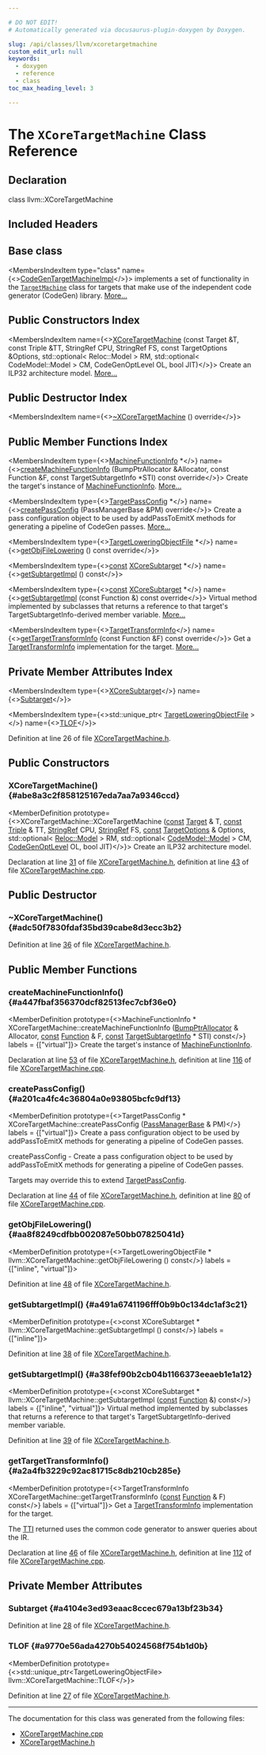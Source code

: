 ```yaml
---

# DO NOT EDIT!
# Automatically generated via docusaurus-plugin-doxygen by Doxygen.

slug: /api/classes/llvm/xcoretargetmachine
custom_edit_url: null
keywords:
  - doxygen
  - reference
  - class
toc_max_heading_level: 3

---
```





# The `XCoreTargetMachine` Class Reference

<DoxygenPage pluginConfig={pluginConfig}>



## Declaration

<CodeBlock>class llvm::XCoreTargetMachine</CodeBlock>

## Included Headers

<IncludesList>
<IncludesListItem
  filePath="Target/XCore/XCoreTargetMachine.h"
  permalink="/docs/api/files/lib/lib/target/lib/target/xcore/xcoretargetmachine-h"
  isLocal="true" />
</IncludesList>

## Base class

<MembersIndex>

<MembersIndexItem
  type="class"
  name={<><a href="/docs/api/classes/llvm/codegentargetmachineimpl">CodeGenTargetMachineImpl</a></>}>
implements a set of functionality in the <code><a href="/docs/api/classes/llvm/targetmachine">TargetMachine</a></code> class for targets that make use of the independent code generator (CodeGen) library. <a href="/docs/api/classes/llvm/codegentargetmachineimpl/#details">More...</a>
</MembersIndexItem>

</MembersIndex>

## Public Constructors Index

<MembersIndex>

<MembersIndexItem
  name={<><a href="#abe8a3c2f858125167eda7aa7a9346ccd">XCoreTargetMachine</a> (const Target &amp;T, const Triple &amp;TT, StringRef CPU, StringRef FS, const TargetOptions &amp;Options, std::optional&lt; Reloc::Model &gt; RM, std::optional&lt; CodeModel::Model &gt; CM, CodeGenOptLevel OL, bool JIT)</>}>
Create an ILP32 architecture model. <a href="#abe8a3c2f858125167eda7aa7a9346ccd">More...</a>
</MembersIndexItem>

</MembersIndex>

## Public Destructor Index

<MembersIndex>

<MembersIndexItem
  name={<><a href="#adc50f7830fdaf35bd39cabe8d3ecc3b2">~XCoreTargetMachine</a> () override</>}>
</MembersIndexItem>

</MembersIndex>

## Public Member Functions Index

<MembersIndex>

<MembersIndexItem
  type={<><a href="/docs/api/structs/llvm/machinefunctioninfo">MachineFunctionInfo</a> &#42;</>}
  name={<><a href="#a447fbaf356370dcf82513fec7cbf36e0">createMachineFunctionInfo</a> (BumpPtrAllocator &amp;Allocator, const Function &amp;F, const TargetSubtargetInfo &#42;STI) const override</>}>
Create the target&#39;s instance of <a href="/docs/api/structs/llvm/machinefunctioninfo">MachineFunctionInfo</a>. <a href="#a447fbaf356370dcf82513fec7cbf36e0">More...</a>
</MembersIndexItem>

<MembersIndexItem
  type={<><a href="/docs/api/classes/llvm/targetpassconfig">TargetPassConfig</a> &#42;</>}
  name={<><a href="#a201ca4fc4c36804a0e93805bcfc9df13">createPassConfig</a> (PassManagerBase &amp;PM) override</>}>
Create a pass configuration object to be used by addPassToEmitX methods for generating a pipeline of CodeGen passes. <a href="#a201ca4fc4c36804a0e93805bcfc9df13">More...</a>
</MembersIndexItem>

<MembersIndexItem
  type={<><a href="/docs/api/classes/llvm/targetloweringobjectfile">TargetLoweringObjectFile</a> &#42;</>}
  name={<><a href="#aa8f8249cdfbb002087e50bb07825041d">getObjFileLowering</a> () const override</>}>
</MembersIndexItem>

<MembersIndexItem
  type={<><a href="/docs/api/files/lib/lib/target/lib/target/aarch64/aarch64promoteconstant-cpp/#a90f8350fecae261c25be85d38b451bff">const</a> <a href="/docs/api/classes/llvm/xcoresubtarget">XCoreSubtarget</a> &#42;</>}
  name={<><a href="#a491a6741196fff0b9b0c134dc1af3c21">getSubtargetImpl</a> () const</>}>
</MembersIndexItem>

<MembersIndexItem
  type={<><a href="/docs/api/files/lib/lib/target/lib/target/aarch64/aarch64promoteconstant-cpp/#a90f8350fecae261c25be85d38b451bff">const</a> <a href="/docs/api/classes/llvm/xcoresubtarget">XCoreSubtarget</a> &#42;</>}
  name={<><a href="#a38fef90b2cb04b1166373eeaeb1e1a12">getSubtargetImpl</a> (const Function &amp;) const override</>}>
Virtual method implemented by subclasses that returns a reference to that target&#39;s TargetSubtargetInfo-derived member variable. <a href="#a38fef90b2cb04b1166373eeaeb1e1a12">More...</a>
</MembersIndexItem>

<MembersIndexItem
  type={<><a href="/docs/api/classes/llvm/targettransforminfo">TargetTransformInfo</a></>}
  name={<><a href="#a2a4fb3229c92ac81715c8db210cb285e">getTargetTransformInfo</a> (const Function &amp;F) const override</>}>
Get a <a href="/docs/api/classes/llvm/targettransforminfo">TargetTransformInfo</a> implementation for the target. <a href="#a2a4fb3229c92ac81715c8db210cb285e">More...</a>
</MembersIndexItem>

</MembersIndex>

## Private Member Attributes Index

<MembersIndex>

<MembersIndexItem
  type={<><a href="/docs/api/classes/llvm/xcoresubtarget">XCoreSubtarget</a></>}
  name={<><a href="#a4104e3ed93eaac8ccec679a13bf23b34">Subtarget</a></>}>
</MembersIndexItem>

<MembersIndexItem
  type={<>std::unique&#95;ptr&lt; <a href="/docs/api/classes/llvm/targetloweringobjectfile">TargetLoweringObjectFile</a> &gt;</>}
  name={<><a href="#a9770e56ada4270b54024568f754b1d0b">TLOF</a></>}>
</MembersIndexItem>

</MembersIndex>


Definition at line 26 of file <a href="/docs/api/files/lib/lib/target/lib/target/xcore/xcoretargetmachine-h">XCoreTargetMachine.h</a>.

<SectionDefinition>

## Public Constructors

### XCoreTargetMachine() {#abe8a3c2f858125167eda7aa7a9346ccd}

<MemberDefinition
  prototype={<>XCoreTargetMachine::XCoreTargetMachine (<a href="/docs/api/files/lib/lib/target/lib/target/aarch64/aarch64promoteconstant-cpp/#a90f8350fecae261c25be85d38b451bff">const</a> <a href="/docs/api/classes/llvm/target">Target</a> &amp; T, <a href="/docs/api/files/lib/lib/target/lib/target/aarch64/aarch64promoteconstant-cpp/#a90f8350fecae261c25be85d38b451bff">const</a> <a href="/docs/api/classes/llvm/triple">Triple</a> &amp; TT, <a href="/docs/api/classes/llvm/stringref">StringRef</a> CPU, <a href="/docs/api/classes/llvm/stringref">StringRef</a> FS, <a href="/docs/api/files/lib/lib/target/lib/target/aarch64/aarch64promoteconstant-cpp/#a90f8350fecae261c25be85d38b451bff">const</a> <a href="/docs/api/classes/llvm/targetoptions">TargetOptions</a> &amp; Options, std::optional&lt; <a href="/docs/api/namespaces/llvm/reloc/#af59f6dc86e80aaf56f1afd155eebf568">Reloc::Model</a> &gt; RM, std::optional&lt; <a href="/docs/api/namespaces/llvm/codemodel/#afc59396a9e5809fc92938e203d91a8df">CodeModel::Model</a> &gt; CM, <a href="/docs/api/namespaces/llvm/#a8ec1bf8d7b792ca9fac56f8514db18d2">CodeGenOptLevel</a> OL, bool JIT)</>}>
Create an ILP32 architecture model.

Declaration at line <a href="/docs/api/files/lib/lib/target/lib/target/xcore/xcoretargetmachine-h/#l00031">31</a> of file <a href="/docs/api/files/lib/lib/target/lib/target/xcore/xcoretargetmachine-h">XCoreTargetMachine.h</a>, definition at line <a href="/docs/api/files/lib/lib/target/lib/target/xcore/xcoretargetmachine-cpp/#l00043">43</a> of file <a href="/docs/api/files/lib/lib/target/lib/target/xcore/xcoretargetmachine-cpp">XCoreTargetMachine.cpp</a>.
</MemberDefinition>

</SectionDefinition>

<SectionDefinition>

## Public Destructor

### ~XCoreTargetMachine() {#adc50f7830fdaf35bd39cabe8d3ecc3b2}

<MemberDefinition
  prototype="XCoreTargetMachine::~XCoreTargetMachine ()">

Definition at line <a href="/docs/api/files/lib/lib/target/lib/target/xcore/xcoretargetmachine-h/#l00036">36</a> of file <a href="/docs/api/files/lib/lib/target/lib/target/xcore/xcoretargetmachine-h">XCoreTargetMachine.h</a>.
</MemberDefinition>

</SectionDefinition>

<SectionDefinition>

## Public Member Functions

### createMachineFunctionInfo() {#a447fbaf356370dcf82513fec7cbf36e0}

<MemberDefinition
  prototype={<>MachineFunctionInfo &#42; XCoreTargetMachine::createMachineFunctionInfo (<a href="/docs/api/namespaces/llvm/#a8e612822d4ba7bb36c9c79582a567108">BumpPtrAllocator</a> &amp; Allocator, <a href="/docs/api/files/lib/lib/target/lib/target/aarch64/aarch64promoteconstant-cpp/#a90f8350fecae261c25be85d38b451bff">const</a> <a href="/docs/api/classes/llvm/function">Function</a> &amp; F, <a href="/docs/api/files/lib/lib/target/lib/target/aarch64/aarch64promoteconstant-cpp/#a90f8350fecae261c25be85d38b451bff">const</a> <a href="/docs/api/classes/llvm/targetsubtargetinfo">TargetSubtargetInfo</a> &#42; STI) const</>}
  labels = {["virtual"]}>
Create the target&#39;s instance of <a href="/docs/api/structs/llvm/machinefunctioninfo">MachineFunctionInfo</a>.

Declaration at line <a href="/docs/api/files/lib/lib/target/lib/target/xcore/xcoretargetmachine-h/#l00053">53</a> of file <a href="/docs/api/files/lib/lib/target/lib/target/xcore/xcoretargetmachine-h">XCoreTargetMachine.h</a>, definition at line <a href="/docs/api/files/lib/lib/target/lib/target/xcore/xcoretargetmachine-cpp/#l00116">116</a> of file <a href="/docs/api/files/lib/lib/target/lib/target/xcore/xcoretargetmachine-cpp">XCoreTargetMachine.cpp</a>.
</MemberDefinition>

### createPassConfig() {#a201ca4fc4c36804a0e93805bcfc9df13}

<MemberDefinition
  prototype={<>TargetPassConfig &#42; XCoreTargetMachine::createPassConfig (<a href="/docs/api/classes/llvm/legacy/passmanagerbase">PassManagerBase</a> &amp; PM)</>}
  labels = {["virtual"]}>
Create a pass configuration object to be used by addPassToEmitX methods for generating a pipeline of CodeGen passes.

createPassConfig - Create a pass configuration object to be used by addPassToEmitX methods for generating a pipeline of CodeGen passes.

Targets may override this to extend <a href="/docs/api/classes/llvm/targetpassconfig">TargetPassConfig</a>.

Declaration at line <a href="/docs/api/files/lib/lib/target/lib/target/xcore/xcoretargetmachine-h/#l00044">44</a> of file <a href="/docs/api/files/lib/lib/target/lib/target/xcore/xcoretargetmachine-h">XCoreTargetMachine.h</a>, definition at line <a href="/docs/api/files/lib/lib/target/lib/target/xcore/xcoretargetmachine-cpp/#l00080">80</a> of file <a href="/docs/api/files/lib/lib/target/lib/target/xcore/xcoretargetmachine-cpp">XCoreTargetMachine.cpp</a>.
</MemberDefinition>

### getObjFileLowering() {#aa8f8249cdfbb002087e50bb07825041d}

<MemberDefinition
  prototype={<>TargetLoweringObjectFile &#42; llvm::XCoreTargetMachine::getObjFileLowering () const</>}
  labels = {["inline", "virtual"]}>

Definition at line <a href="/docs/api/files/lib/lib/target/lib/target/xcore/xcoretargetmachine-h/#l00048">48</a> of file <a href="/docs/api/files/lib/lib/target/lib/target/xcore/xcoretargetmachine-h">XCoreTargetMachine.h</a>.
</MemberDefinition>

### getSubtargetImpl() {#a491a6741196fff0b9b0c134dc1af3c21}

<MemberDefinition
  prototype={<>const XCoreSubtarget &#42; llvm::XCoreTargetMachine::getSubtargetImpl () const</>}
  labels = {["inline"]}>

Definition at line <a href="/docs/api/files/lib/lib/target/lib/target/xcore/xcoretargetmachine-h/#l00038">38</a> of file <a href="/docs/api/files/lib/lib/target/lib/target/xcore/xcoretargetmachine-h">XCoreTargetMachine.h</a>.
</MemberDefinition>

### getSubtargetImpl() {#a38fef90b2cb04b1166373eeaeb1e1a12}

<MemberDefinition
  prototype={<>const XCoreSubtarget &#42; llvm::XCoreTargetMachine::getSubtargetImpl (<a href="/docs/api/files/lib/lib/target/lib/target/aarch64/aarch64promoteconstant-cpp/#a90f8350fecae261c25be85d38b451bff">const</a> <a href="/docs/api/classes/llvm/function">Function</a> &amp;) const</>}
  labels = {["inline", "virtual"]}>
Virtual method implemented by subclasses that returns a reference to that target&#39;s TargetSubtargetInfo-derived member variable.

Definition at line <a href="/docs/api/files/lib/lib/target/lib/target/xcore/xcoretargetmachine-h/#l00039">39</a> of file <a href="/docs/api/files/lib/lib/target/lib/target/xcore/xcoretargetmachine-h">XCoreTargetMachine.h</a>.
</MemberDefinition>

### getTargetTransformInfo() {#a2a4fb3229c92ac81715c8db210cb285e}

<MemberDefinition
  prototype={<>TargetTransformInfo XCoreTargetMachine::getTargetTransformInfo (<a href="/docs/api/files/lib/lib/target/lib/target/aarch64/aarch64promoteconstant-cpp/#a90f8350fecae261c25be85d38b451bff">const</a> <a href="/docs/api/classes/llvm/function">Function</a> &amp; F) const</>}
  labels = {["virtual"]}>
Get a <a href="/docs/api/classes/llvm/targettransforminfo">TargetTransformInfo</a> implementation for the target.

The <a href="/docs/api/namespaces/llvm/#aa0d69e81725c10fa5407f0bf34462068">TTI</a> returned uses the common code generator to answer queries about the IR.

Declaration at line <a href="/docs/api/files/lib/lib/target/lib/target/xcore/xcoretargetmachine-h/#l00046">46</a> of file <a href="/docs/api/files/lib/lib/target/lib/target/xcore/xcoretargetmachine-h">XCoreTargetMachine.h</a>, definition at line <a href="/docs/api/files/lib/lib/target/lib/target/xcore/xcoretargetmachine-cpp/#l00112">112</a> of file <a href="/docs/api/files/lib/lib/target/lib/target/xcore/xcoretargetmachine-cpp">XCoreTargetMachine.cpp</a>.
</MemberDefinition>

</SectionDefinition>

<SectionDefinition>

## Private Member Attributes

### Subtarget {#a4104e3ed93eaac8ccec679a13bf23b34}

<MemberDefinition
  prototype="XCoreSubtarget llvm::XCoreTargetMachine::Subtarget">

Definition at line <a href="/docs/api/files/lib/lib/target/lib/target/xcore/xcoretargetmachine-h/#l00028">28</a> of file <a href="/docs/api/files/lib/lib/target/lib/target/xcore/xcoretargetmachine-h">XCoreTargetMachine.h</a>.
</MemberDefinition>

### TLOF {#a9770e56ada4270b54024568f754b1d0b}

<MemberDefinition
  prototype={<>std::unique&#95;ptr&lt;TargetLoweringObjectFile&gt; llvm::XCoreTargetMachine::TLOF</>}>

Definition at line <a href="/docs/api/files/lib/lib/target/lib/target/xcore/xcoretargetmachine-h/#l00027">27</a> of file <a href="/docs/api/files/lib/lib/target/lib/target/xcore/xcoretargetmachine-h">XCoreTargetMachine.h</a>.
</MemberDefinition>

</SectionDefinition>

<hr/>

The documentation for this class was generated from the following files:

<ul>
<li><a href="/docs/api/files/lib/lib/target/lib/target/xcore/xcoretargetmachine-cpp">XCoreTargetMachine.cpp</a></li>
<li><a href="/docs/api/files/lib/lib/target/lib/target/xcore/xcoretargetmachine-h">XCoreTargetMachine.h</a></li>
</ul>

</DoxygenPage>
